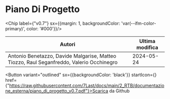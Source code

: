 

# Piano Di Progetto

<Chip label={"v0.7"} sx={{margin: 1, backgroundColor: 'var(--ifm-color-primary)', color: '#000'}}/>



|                                         Autori                                         |Ultima modifica|
|----------------------------------------------------------------------------------------|---------------|
|Antonio Benetazzo, Davide Malgarise, Matteo Tiozzo, Raul Seganfreddo, Valerio Occhinegro|   2024-05-24  |

<Button variant="outlined" sx={{backgroundColor: 'black'}} startIcon={<GithubIcon />} href={"https://raw.githubusercontent.com/7Last/docs/main/2_RTB/documentazione_esterna/piano_di_progetto_v0.7.pdf"}>Scarica da Github</Button>